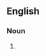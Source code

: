 ==English==

===Noun===
{{head|en|noun form|head=[[monkey]]'s [[fist]]s}}

# {{plural of|monkey's fist|lang=en}}